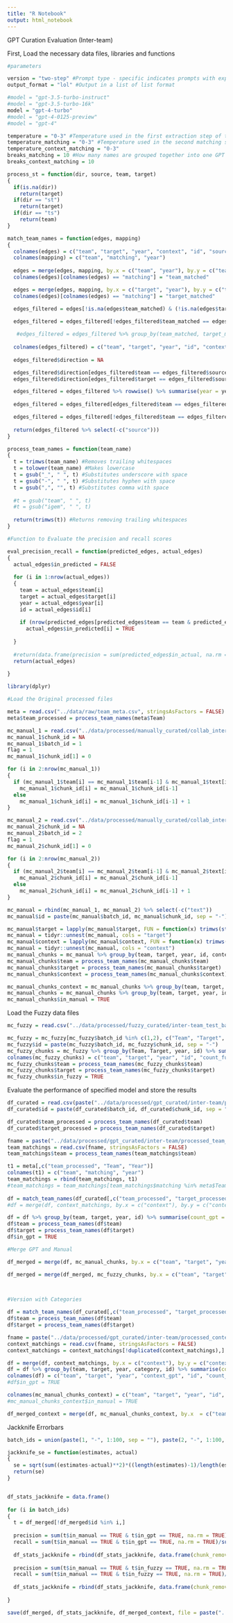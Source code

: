 ```yaml
---
title: "R Notebook"
output: html_notebook
---
```


GPT Curation Evaluation (Inter-team)

First, Load the necessary data files, libraries and functions

```r
#parameters

version = "two-step" #Prompt type - specific indicates prompts with explicit instructions and examples (one/two shot)
output_format = "lol" #Output in a list of list format

#model = "gpt-3.5-turbo-instruct"
#model = "gpt-3.5-turbo-16k"
model = "gpt-4-turbo"
#model = "gpt-4-0125-preview"
#model = "gpt-4"

temperature = "0-3" #Temperature used in the first extraction step of the pipeline
temperature_matching = "0-3" #Temperature used in the second matching step of the pipeline
temperature_context_matching = "0-3"
breaks_matching = 10 #How many names are grouped together into one GPT request in the matching step
breaks_context_matching = 10

process_st = function(dir, source, team, target)
{
  if(is.na(dir))
    return(target)
  if(dir == "st")
    return(target)
  if(dir == "ts")
    return(team)
}

match_team_names = function(edges, mapping)
{
  colnames(edges) = c("team", "target", "year", "context", "id", "source")
  colnames(mapping) = c("team", "matching", "year")
  
  edges = merge(edges, mapping, by.x = c("team", "year"), by.y = c("team", "year"), all.x = TRUE)
  colnames(edges)[colnames(edges) == "matching"] = "team_matched"

  edges = merge(edges, mapping, by.x = c("target", "year"), by.y = c("team", "year"), all.x = TRUE)
  colnames(edges)[colnames(edges) == "matching"] = "target_matched"

  edges_filtered = edges[!is.na(edges$team_matched) & (!is.na(edges$target_matched)) & !edges$team_matched == "other" & !edges$target_matched == "other",]

  edges_filtered = edges_filtered[!edges_filtered$team_matched == edges_filtered$target_matched, c("team_matched", "target_matched", "year", "id", "context", "source")]
 
   #edges_filtered = edges_filtered %>% group_by(team_matched, target_matched, year, id, context) %>% summarise(count = n())
  
  colnames(edges_filtered) = c("team", "target", "year", "id", "context", "source")
  
  edges_filtered$direction = NA

  edges_filtered$direction[edges_filtered$team == edges_filtered$source] = "st"
  edges_filtered$direction[edges_filtered$target == edges_filtered$source] = "ts"

  edges_filtered = edges_filtered %>% rowwise() %>% summarise(year = year, team = ifelse(!is.na(direction), source, team), target = process_st(direction, source, team, target), context = context, direction = direction, id = id, source = source)
  
  edges_filtered = edges_filtered[edges_filtered$team == edges_filtered$source | edges_filtered$target == edges_filtered$source, ]

  edges_filtered = edges_filtered[!edges_filtered$team == edges_filtered$target,]
  
  return(edges_filtered %>% select(-c("source")))
}

process_team_names = function(team_name)
{
  t = trimws(team_name) #Removes trailing whitespaces
  t = tolower(team_name) #Makes lowercase
  t = gsub("_", " ", t) #Substitutes underscore with space
  t = gsub("-", " ", t) #Substitutes hyphen with space
  t = gsub(",", "", t) #Substitutes comma with space
 
  #t = gsub("team", " ", t)
  #t = gsub("igem", " ", t)
  
  return(trimws(t)) #Returns removing trailing whitespaces 
}

#Function to Evaluate the precision and recall scores

eval_precision_recall = function(predicted_edges, actual_edges)
{
  actual_edges$in_predicted = FALSE
  
  for (i in 1:nrow(actual_edges))
  {
    team = actual_edges$team[i]
    target = actual_edges$target[i]
    year = actual_edges$year[i]
    id = actual_edges$id[i]
    
    if (nrow(predicted_edges[predicted_edges$team == team & predicted_edges$target == target & predicted_edges$year == year & predicted_edges$id == id,]) > 0 | nrow(predicted_edges[predicted_edges$team == target & predicted_edges$target == team & predicted_edges$year == year & predicted_edges$id == id,]) > 0)
      actual_edges$in_predicted[i] = TRUE
    
  }
  
  #return(data.frame(precision = sum(predicted_edges$in_actual, na.rm = TRUE)/nrow(predicted_edges), recall = sum(predicted_edges$in_actual, na.rm = TRUE)/nrow(actual_edges)))
  return(actual_edges)
  
}

```

```r

library(dplyr)

#Load the Original processed files

meta = read.csv("../data/raw/team_meta.csv", stringsAsFactors = FALSE) #iGEM team metadata
meta$team_processed = process_team_names(meta$Team)

mc_manual_1 = read.csv("../data/processed/manually_curated/collab_inter-team/1_manual.csv", stringsAsFactors = FALSE)[,c("team", "target", "year", "context", "text")]
mc_manual_1$chunk_id = NA
mc_manual_1$batch_id = 1
flag = 1
mc_manual_1$chunk_id[1] = 0

for (i in 2:nrow(mc_manual_1))
{
  if (mc_manual_1$team[i] == mc_manual_1$team[i-1] & mc_manual_1$text[i] == mc_manual_1$text[i-1])
    mc_manual_1$chunk_id[i] = mc_manual_1$chunk_id[i-1]
  else
    mc_manual_1$chunk_id[i] = mc_manual_1$chunk_id[i-1] + 1
}

mc_manual_2 = read.csv("../data/processed/manually_curated/collab_inter-team/2_manual.csv", stringsAsFactors = FALSE)[,c("team", "target", "year", "context", "text")]
mc_manual_2$chunk_id = NA
mc_manual_2$batch_id = 2
flag = 1
mc_manual_2$chunk_id[1] = 0

for (i in 2:nrow(mc_manual_2))
{
  if (mc_manual_2$team[i] == mc_manual_2$team[i-1] & mc_manual_2$text[i] == mc_manual_2$text[i-1])
    mc_manual_2$chunk_id[i] = mc_manual_2$chunk_id[i-1]
  else
    mc_manual_2$chunk_id[i] = mc_manual_2$chunk_id[i-1] + 1
}

mc_manual = rbind(mc_manual_1, mc_manual_2) %>% select(-c("text"))
mc_manual$id = paste(mc_manual$batch_id, mc_manual$chunk_id, sep = "-")

mc_manual$target = lapply(mc_manual$target, FUN = function(x) trimws(strsplit(x, ",")[[1]])) 
mc_manual = tidyr::unnest(mc_manual, cols = "target")
mc_manual$context = lapply(mc_manual$context, FUN = function(x) trimws(strsplit(x, ",")[[1]])) 
mc_manual = tidyr::unnest(mc_manual, cols = "context")
mc_manual_chunks = mc_manual %>% group_by(team, target, year, id, context) %>% summarise(count_manual = n())
mc_manual_chunks$team = process_team_names(mc_manual_chunks$team)
mc_manual_chunks$target = process_team_names(mc_manual_chunks$target)
mc_manual_chunks$context = process_team_names(mc_manual_chunks$context)

mc_manual_chunks_context = mc_manual_chunks %>% group_by(team, target, year, id, context) %>% summarise(count_manual = n())
mc_manual_chunks = mc_manual_chunks %>% group_by(team, target, year, id) %>% summarise(count_manual = n())
mc_manual_chunks$in_manual = TRUE

```

Load the Fuzzy data files

```r


mc_fuzzy = read.csv("../data/processed/fuzzy_curated/inter-team_test_batches_fuzzy_curated.csv", stringsAsFactors = FALSE)

mc_fuzzy = mc_fuzzy[mc_fuzzy$batch_id %in% c(1,2), c("Team", "Target", "year", "batch_id", "chunk_id")]
mc_fuzzy$id = paste(mc_fuzzy$batch_id, mc_fuzzy$chunk_id, sep = "-")
mc_fuzzy_chunks = mc_fuzzy %>% group_by(Team, Target, year, id) %>% summarise(count = n())
colnames(mc_fuzzy_chunks) = c("team", "target", "year", "id", "count_fuzzy")
mc_fuzzy_chunks$team = process_team_names(mc_fuzzy_chunks$team)
mc_fuzzy_chunks$target = process_team_names(mc_fuzzy_chunks$target)
mc_fuzzy_chunks$in_fuzzy = TRUE

```


Evaluate the performance of specified model and store the results

```r

df_curated = read.csv(paste("../data/processed/gpt_curated/inter-team/processed_", version, "_", model, "_", temperature, ".csv", sep = ""), stringsAsFactors = FALSE) #Curated relationships 
df_curated$id = paste(df_curated$batch_id, df_curated$chunk_id, sep = "-")

df_curated$team_processed = process_team_names(df_curated$team)
df_curated$target_processed = process_team_names(df_curated$target)

fname = paste("../data/processed/gpt_curated/inter-team/processed_team_name_matchings_", breaks_matching, "_", version, "_", model, "_", temperature_matching, "_", temperature, ".csv", sep = "")
team_matchings = read.csv(fname, stringsAsFactors = FALSE) 
team_matchings$team = process_team_names(team_matchings$team)

t1 = meta[,c("team_processed", "Team", "Year")]
colnames(t1) = c("team", "matching", "year")
team_matchings = rbind(team_matchings, t1)
#team_matchings = team_matchings[team_matchings$matching %in% meta$Team,]
  
df = match_team_names(df_curated[,c("team_processed", "target_processed", "year", "context", "id", "source_team")], team_matchings)
#df = merge(df, context_matchings, by.x = c("context"), by.y = c("context"), all.x = TRUE)

df = df %>% group_by(team, target, year, id) %>% summarise(count_gpt = n())
df$team = process_team_names(df$team)
df$target = process_team_names(df$target)
df$in_gpt = TRUE

#Merge GPT and Manual

df_merged = merge(df, mc_manual_chunks, by.x = c("team", "target", "year", "id"), by.y = c("team", "target", "year", "id"), all.x = TRUE, all.y = TRUE)

df_merged = merge(df_merged, mc_fuzzy_chunks, by.x = c("team", "target", "year", "id"), by.y = c("team", "target", "year", "id"), all.x = TRUE, all.y = TRUE)

  
```

```r

#Version with Categories

df = match_team_names(df_curated[,c("team_processed", "target_processed", "year", "context", "id", "source_team")], team_matchings)
df$team = process_team_names(df$team)
df$target = process_team_names(df$target)

fname = paste("../data/processed/gpt_curated/inter-team/processed_context_matching_", version, "_", breaks_context_matching , "_", model, "_", temperature_context_matching, "_", temperature, ".csv", sep = "")
context_matchings = read.csv(fname, stringsAsFactors = FALSE)
context_matchings = context_matchings[!duplicated(context_matchings),]

df = merge(df, context_matchings, by.x = c("context"), by.y = c("context"), all.x = TRUE)
df = df %>% group_by(team, target, year, category, id) %>% summarise(count_gpt = n()) 
colnames(df) = c("team", "target", "year", "context_gpt", "id", "count_gpt")
#df$in_gpt = TRUE

colnames(mc_manual_chunks_context) = c("team", "target", "year", "id", "context_manual", "count_manual")
#mc_manual_chunks_context$in_manual = TRUE

df_merged_context = merge(df, mc_manual_chunks_context, by.x  = c("team", "target", "year", "id"), by.y  = c("team", "target", "year", "id"), all.x = TRUE, all.y = TRUE)

```



Jackknife Errorbars

```r

batch_ids = union(paste(1, "-", 1:100, sep = ""), paste(2, "-", 1:100, sep = ""))

jackknife_se = function(estimates, actual)
{
  se = sqrt(sum((estimates-actual)**2)*((length(estimates)-1)/length(estimates)))
  return(se)
}


df_stats_jackknife = data.frame()
  
for (i in batch_ids)
{
  t = df_merged[!df_merged$id %in% i,]
  
  precision = sum(t$in_manual == TRUE & t$in_gpt == TRUE, na.rm = TRUE)/sum(t$in_gpt == TRUE, na.rm = TRUE)
  recall = sum(t$in_manual == TRUE & t$in_gpt == TRUE, na.rm = TRUE)/sum(t$in_manual == TRUE, na.rm = TRUE)
  
  df_stats_jackknife = rbind(df_stats_jackknife, data.frame(chunk_removed = i, type = "gpt", precision = precision, recall = recall))
  
  precision = sum(t$in_manual == TRUE & t$in_fuzzy == TRUE, na.rm = TRUE)/sum(t$in_fuzzy == TRUE, na.rm = TRUE)
  recall = sum(t$in_manual == TRUE & t$in_fuzzy == TRUE, na.rm = TRUE)/sum(t$in_manual == TRUE, na.rm = TRUE)
  
  df_stats_jackknife = rbind(df_stats_jackknife, data.frame(chunk_removed = i, type = "fuzzy", precision = precision, recall = recall))
    
}

```

```r

save(df_merged, df_stats_jackknife, df_merged_context, file = paste("../data/processed/gpt_curated/inter-team/comparison_manual_gpt_fuzzy_", version, "_", breaks_matching, "_", model, "_", temperature_matching, "_", temperature, ".RData", sep = ""))

```
